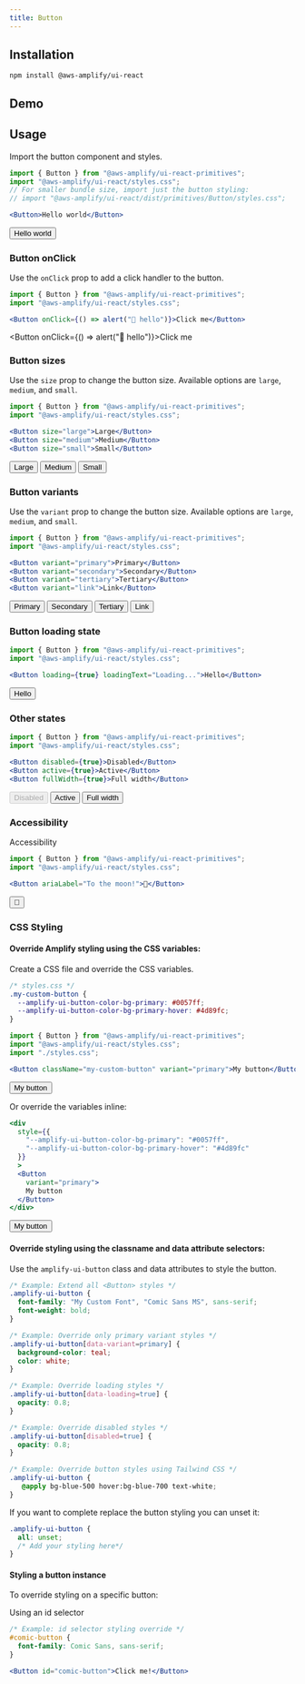 ```yaml
---
title: Button
---
```


## Installation

```
npm install @aws-amplify/ui-react
```

## Demo
<ButtonDemo/>

## Usage
Import the button component and styles. 

```jsx live=true
import { Button } from "@aws-amplify/ui-react-primitives";
import "@aws-amplify/ui-react/styles.css";
// For smaller bundle size, import just the button styling:
// import "@aws-amplify/ui-react/dist/primitives/Button/styles.css";

<Button>Hello world</Button>
```
<Button>Hello world</Button>

### Button onClick
Use the `onClick` prop to add a click handler to the button.

```jsx
import { Button } from "@aws-amplify/ui-react-primitives";
import "@aws-amplify/ui-react/styles.css";

<Button onClick={() => alert("👋 hello")}>Click me</Button>
```
<Button onClick={() => alert("👋 hello")}>Click me</Button>


### Button sizes
Use the `size` prop to change the button size. Available options are `large`, `medium`, and `small`.

```jsx
import { Button } from "@aws-amplify/ui-react-primitives";
import "@aws-amplify/ui-react/styles.css";

<Button size="large">Large</Button>
<Button size="medium">Medium</Button>
<Button size="small">Small</Button>
```
<Button size="large">Large</Button>
<Button size="medium">Medium</Button>
<Button size="small">Small</Button>


### Button variants
Use the `variant` prop to change the button size. Available options are `large`, `medium`, and `small`.

```jsx
import { Button } from "@aws-amplify/ui-react-primitives";
import "@aws-amplify/ui-react/styles.css";

<Button variant="primary">Primary</Button>
<Button variant="secondary">Secondary</Button>
<Button variant="tertiary">Tertiary</Button>
<Button variant="link">Link</Button>
```
<Button variant="primary">Primary</Button>
<Button variant="secondary">Secondary</Button>
<Button variant="tertiary">Tertiary</Button>
<Button variant="link">Link</Button>

### Button loading state

```jsx
import { Button } from "@aws-amplify/ui-react-primitives";
import "@aws-amplify/ui-react/styles.css";

<Button loading={true} loadingText="Loading...">Hello</Button>
```
<Button variant="primary" loading={true} loadingText="Loading...">Hello</Button>


### Other states
```jsx
import { Button } from "@aws-amplify/ui-react-primitives";
import "@aws-amplify/ui-react/styles.css";

<Button disabled={true}>Disabled</Button>
<Button active={true}>Active</Button>
<Button fullWidth={true}>Full width</Button>
```
<Button disabled={true}>Disabled</Button>
<Button active={true}>Active</Button>
<Button fullWidth={true}>Full width</Button>


### Accessibility
Accessibility 
```jsx
import { Button } from "@aws-amplify/ui-react-primitives";
import "@aws-amplify/ui-react/styles.css";

<Button ariaLabel="To the moon!">🚀</Button>
```
<Button ariaLabel="To the moon!">🚀</Button>


### CSS Styling

#### Override Amplify styling using the CSS variables:

Create a CSS file and override the CSS variables.

```css
/* styles.css */
.my-custom-button {
  --amplify-ui-button-color-bg-primary: #0057ff;
  --amplify-ui-button-color-bg-primary-hover: #4d89fc;
}
```

```jsx
import { Button } from "@aws-amplify/ui-react-primitives";
import "@aws-amplify/ui-react/styles.css";
import "./styles.css";

<Button className="my-custom-button" variant="primary">My button</Button>
```
<Button className="my-custom-button" variant="primary">My button</Button>


Or override the variables inline: 

```jsx
<div
  style={{
    "--amplify-ui-button-color-bg-primary": "#0057ff", 
    "--amplify-ui-button-color-bg-primary-hover": "#4d89fc"
  }}
  >
  <Button 
    variant="primary">
    My button
  </Button>
</div>
```
<div style={{"--amplify-ui-button-color-bg-primary": "#0057ff", "--amplify-ui-button-color-bg-primary-hover": "#4d89fc"}}>
  <Button className="my-custom-button" variant="primary">My button</Button>
</div>

#### Override styling using the classname and data attribute selectors:
Use the `amplify-ui-button` class and data attributes to style the button.


```css
/* Example: Extend all <Button> styles */
.amplify-ui-button {
  font-family: "My Custom Font", "Comic Sans MS", sans-serif;
  font-weight: bold;
}

/* Example: Override only primary variant styles */
.amplify-ui-button[data-variant=primary] {
  background-color: teal;
  color: white;
}

/* Example: Override loading styles */
.amplify-ui-button[data-loading=true] {
  opacity: 0.8;
}

/* Example: Override disabled styles */
.amplify-ui-button[disabled=true] {
  opacity: 0.8;
}

/* Example: Override button styles using Tailwind CSS */
.amplify-ui-button {
   @apply bg-blue-500 hover:bg-blue-700 text-white;
}
```
If you want to complete replace the button styling you can unset it:
```css
.amplify-ui-button {
  all: unset;
  /* Add your styling here*/
}
```

#### Styling a button instance
To override styling on a specific button: 

Using an id selector
```css
/* Example: id selector styling override */
#comic-button {
  font-family: Comic Sans, sans-serif;
}
```
```jsx
<Button id="comic-button">Click me!</Button>
```
